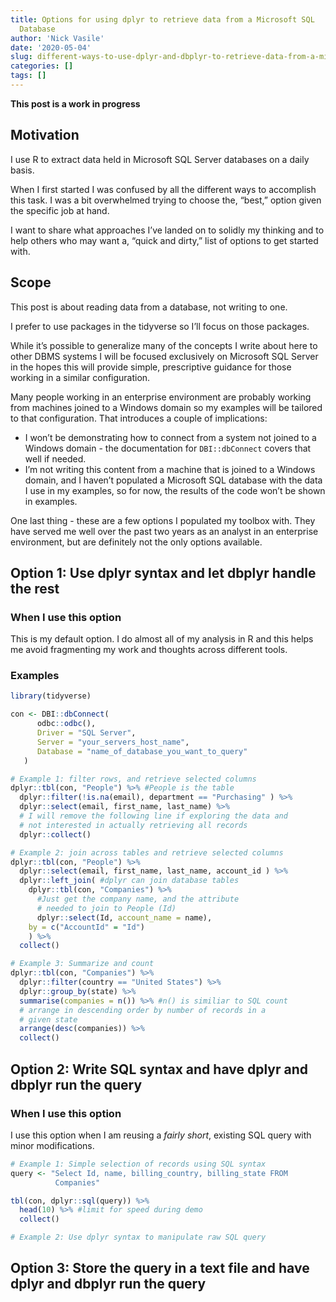 ```yaml
---
title: Options for using dplyr to retrieve data from a Microsoft SQL
  Database
author: 'Nick Vasile'
date: '2020-05-04'
slug: different-ways-to-use-dplyr-and-dbplyr-to-retrieve-data-from-a-microsoft-sql-database
categories: []
tags: []
---
```


**This post is a work in progress**

## Motivation

I use R to extract data held in Microsoft SQL Server databases on a daily basis. 

When I first started I was confused by all the different ways to accomplish this task. I was a bit overwhelmed trying to choose the, "best," option given the specific job at hand.

I want to share what approaches I've landed on to solidly my thinking and to help others who may want a, "quick and dirty," list of options to get started with.

## Scope 

This post is about reading data from a database, not writing to one.

I prefer to use packages in the tidyverse so I'll focus on those packages.

While it's possible to generalize many of the concepts I write about here to other DBMS systems I will be focused exclusively on Microsoft SQL Server in the hopes this will provide simple, prescriptive guidance for those working in a similar configuration.

Many people working in an enterprise environment are probably working from machines joined to a Windows domain so my examples will be tailored to that configuration. That introduces a couple of implications:

* I won't be demonstrating how to connect from a system not joined to a Windows domain - the documentation for `DBI::dbConnect` covers that well if needed.
* I'm not writing this content from a machine that is joined to a Windows domain, and I haven't populated a Microsoft SQL database with the data I use in my examples, so for now, the results of the code won't be shown in examples.

One last thing - these are a few options I populated my toolbox with. They have served me well over the past two years as an analyst in an enterprise environment, but are definitely not the only options available.

## Option 1: Use dplyr syntax and let dbplyr handle the rest

### When I use this option

This is my default option. I do almost all of my analysis in R and this helps me avoid fragmenting my work and thoughts across different tools.

### Examples

```r

library(tidyverse)

con <- DBI::dbConnect(
      odbc::odbc(),
      Driver = "SQL Server",
      Server = "your_servers_host_name",
      Database = "name_of_database_you_want_to_query"
   )

# Example 1: filter rows, and retrieve selected columns
dplyr::tbl(con, "People") %>% #People is the table
  dplyr::filter(!is.na(email), department == "Purchasing" ) %>% 
  dplyr::select(email, first_name, last_name) %>% 
  # I will remove the following line if exploring the data and
  # not interested in actually retrieving all records
  dplyr::collect() 

# Example 2: join across tables and retrieve selected columns
dplyr::tbl(con, "People") %>%
  dplyr::select(email, first_name, last_name, account_id ) %>% 
  dplyr::left_join( #dplyr can join database tables 
    dplyr::tbl(con, "Companies") %>% 
      #Just get the company name, and the attribute
      # needed to join to People (Id)
      dplyr::select(Id, account_name = name),
    by = c("AccountId" = "Id")
    ) %>% 
  collect()

# Example 3: Summarize and count
dplyr::tbl(con, "Companies") %>% 
  dplyr::filter(country == "United States") %>% 
  dplyr::group_by(state) %>% 
  summarise(companies = n()) %>% #n() is similiar to SQL count
  # arrange in descending order by number of records in a
  # given state
  arrange(desc(companies)) %>% 
  collect()
```

## Option 2: Write SQL syntax and have dplyr and dbplyr run the query

### When I use this option

I use this option when I am reusing a *fairly short*, existing SQL query 
with minor modifications.

```r
# Example 1: Simple selection of records using SQL syntax
query <- "Select Id, name, billing_country, billing_state FROM
          Companies"

tbl(con, dplyr::sql(query)) %>% 
  head(10) %>% #limit for speed during demo
  collect()

# Example 2: Use dplyr syntax to manipulate raw SQL query
```

## Option 3: Store the query in a text file and have dplyr and dbplyr run the query
